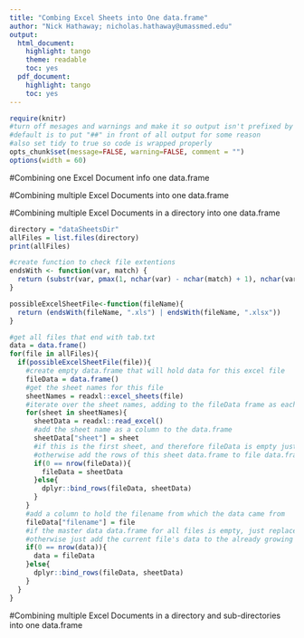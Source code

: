 ```yaml
---
title: "Combing Excel Sheets into One data.frame"
author: "Nick Hathaway; nicholas.hathaway@umassmed.edu"
output:
  html_document:
    highlight: tango
    theme: readable
    toc: yes
  pdf_document:
    highlight: tango
    toc: yes
---
```


```r
require(knitr)
#turn off mesages and warnings and make it so output isn't prefixed by anything,
#default is to put "##" in front of all output for some reason
#also set tidy to true so code is wrapped properly 
opts_chunk$set(message=FALSE, warning=FALSE, comment = "")
options(width = 60)
```


#Combining one Excel Document info one data.frame


#Combining multiple Excel Documents into one data.frame


#Combining multiple Excel Documents in a directory into one data.frame
```r
directory = "dataSheetsDir"
allFiles = list.files(directory)
print(allFiles)

#create function to check file extentions 
endsWith <- function(var, match) {
  return (substr(var, pmax(1, nchar(var) - nchar(match) + 1), nchar(var)) == match)
}

possibleExcelSheetFile<-function(fileName){
  return (endsWith(fileName, ".xls") | endsWith(fileName, ".xlsx"))
}

#get all files that end with tab.txt
data = data.frame()
for(file in allFiles){
  if(possibleExcelSheetFile(file)){
    #create empty data.frame that will hold data for this excel file
    fileData = data.frame()
    #get the sheet names for this file
    sheetNames = readxl::excel_sheets(file)
    #iterate over the sheet names, adding to the fileData frame as each sheet is read in
    for(sheet in sheetNames){
      sheetData = readxl::read_excel()
      #add the sheet name as a column to the data.frame
      sheetData["sheet"] = sheet
      #if this is the first sheet, and therefore fileData is empty just replace the empty data.frame with the sheet data.frame
      #otherwise add the rows of this sheet data.frame to file data.frame
      if(0 == nrow(fileData)){
        fileData = sheetData
      }else{
        dplyr::bind_rows(fileData, sheetData)
      }
    }
    #add a column to hold the filename from which the data came from
    fileData["filename"] = file
    #if the master data data.frame for all files is empty, just replace with the current file data.frame
    #otherwise just add the current file's data to the already growing data.frame
    if(0 == nrow(data)){
      data = fileData
    }else{
      dplyr::bind_rows(fileData, sheetData)
    }
  }
}

```

#Combining multiple Excel Documents in a directory and sub-directories into one data.frame 



